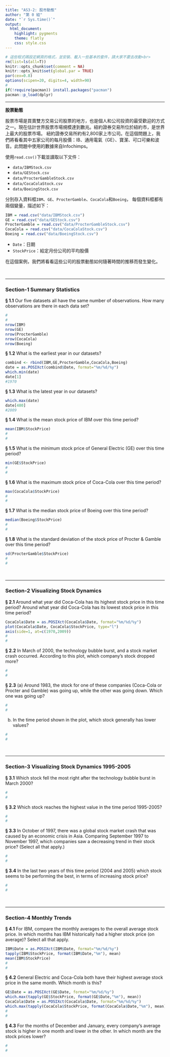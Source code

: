 ```yaml
---
title: "AS3-2: 股市動態"
author: "第 0 組"
date: "`r Sys.time()`"
output:
  html_document:
    highlight: pygments
    theme: flatly
    css: style.css
---
```


```r
# 這些程式碼設定網頁的格式，並安裝、載入一些基本的套件，請大家不要去改動<br>
rm(list=ls(all=T))
knitr::opts_chunk$set(comment = NA)
knitr::opts_knit$set(global.par = TRUE)
par(cex=0.8)
options(scipen=20, digits=4, width=90)
#
if(!require(pacman)) install.packages("pacman")
pacman::p_load(dplyr)
```
<hr>

**股票動態**

股票市場是買賣雙方交易公司股票的地方，也是個人和公司投資的最受歡迎的方式之一。現在估計世界股票市場規模達到數兆。紐約證券交易所位於紐約市，是世界上最大的股票市場。 紐約證券交易所約有2,800家上市公司。在這個問題上，我們將看看其中五家公司的每月股價：IB、通用電氣（GE）、寶潔、可口可樂和波音。此問題中使用的數據來自Infochimps。

使用`read.csv()`下載並讀取以下文件：

+ `data/IBMStock.csv`
+ `data/GEStock.csv`
+ `data/ProcterGambleStock.csv`
+ `data/CocaColaStock.csv`
+ `data/BoeingStock.csv` 

分別存入資料框`IBM`、`GE`、`ProcterGamble`、`CocaCola`和`Boeing`，
每個資料框都有兩個變量，描述如下：
```r
IBM = read.csv("data/IBMStock.csv")
GE = read.csv("data/GEStock.csv")
ProcterGamble = read.csv("data/ProcterGambleStock.csv")
CocaCola = read.csv("data/CocaColaStock.csv")
Boeing = read.csv("data/BoeingStock.csv")
```

+ `Date`：日期
+ `StockPrice`：給定月份公司的平均股價

在這個案例，我們將看看這些公司的股票動態如何隨著時間的推移而發生變化。

<br><hr>

###  Section-1 Summary Statistics

__§ 1.1__ Our five datasets all have the same number of observations. How many observations are there in each data set?
```r
#
#
nrow(IBM)
nrow(GE)
nrow(ProcterGamble)
nrow(CocaCola)
nrow(Boeing)
```


__§ 1.2__ What is the earliest year in our datasets?
```r
combind <- rbind(IBM,GE,ProcterGamble,CocaCola,Boeing)
date = as.POSIXct(combind$Date, format="%m/%d/%y")
which.min(date)
date[1]
#1970
```

__§ 1.3__ What is the latest year in our datasets?
```r
which.max(date)
date[480]
#2009
```

__§ 1.4__ What is the mean stock price of IBM over this time period?
```r
mean(IBM$StockPrice)
#
#
```

__§ 1.5__ What is the minimum stock price of General Electric (GE) over this time period?
```r
min(GE$StockPrice)
#
#
```

__§ 1.6__ What is the maximum stock price of Coca-Cola over this time period?
```r
max(CocaCola$StockPrice)
#
#
```

__§ 1.7__ What is the median stock price of Boeing over this time period?
```r
median(Boeing$StockPrice)
#
#
```

__§ 1.8__ What is the standard deviation of the stock price of Procter & Gamble over this time period?
```r
sd(ProcterGamble$StockPrice)
#
#
```

<br><hr>

###  Section-2 Visualizing Stock Dynamics

__§ 2.1__ Around what year did Coca-Cola has its highest stock price in this time period? Around what year did Coca-Cola has its lowest stock price in this time period?
```r
CocaCola$Date = as.POSIXct(CocaCola$Date, format="%m/%d/%y")
plot(CocaCola$Date, CocaCola$StockPrice, type="l")
axis(side=1, at=c(1970,2009))
#
#
```


__§ 2.2__ In March of 2000, the technology bubble burst, and a stock market crash occurred. According to this plot, which company's stock dropped more?
```r
#
#
```

__§ 2.3__ (a) Around 1983, the stock for one of these companies (Coca-Cola or Procter and Gamble) was going up, while the other was going down. Which one was going up? 
```r
#
#
```

(b) In the time period shown in the plot, which stock generally has lower values?
```r
#
#
```


<br><hr>

###  Section-3 Visualizing Stock Dynamics 1995-2005

__§ 3.1__ Which stock fell the most right after the technology bubble burst in March 2000?
```r
#
#
```

__§ 3.2__ Which stock reaches the highest value in the time period 1995-2005?
```r
#
#
```

__§ 3.3__ In October of 1997, there was a global stock market crash that was caused by an economic crisis in Asia. Comparing September 1997 to November 1997, which companies saw a decreasing trend in their stock price? (Select all that apply.)
```r
#
#
```

__§ 3.4__ In the last two years of this time period (2004 and 2005) which stock seems to be performing the best, in terms of increasing stock price?
```r
#
#
```


<br><hr>


###  Section-4 Monthly Trends

__§ 4.1__ For IBM, compare the monthly averages to the overall average stock price. In which months has IBM historically had a higher stock price (on average)? Select all that apply.
```r
IBM$Date = as.POSIXct(IBM$Date, format="%m/%d/%y")
tapply(IBM$StockPrice, format(IBM$Date,"%m"), mean)
mean(IBM$StockPrice)
#
#
```

__§ 4.2__ General Electric and Coca-Cola both have their highest average stock price in the same month. Which month is this?
```r
GE$Date = as.POSIXct(GE$Date, format="%m/%d/%y")
which.max(tapply(GE$StockPrice, format(GE$Date,"%m"), mean))
CocaCola$Date = as.POSIXct(CocaCola$Date, format="%m/%d/%y")
which.max(tapply(CocaCola$StockPrice, format(CocaCola$Date,"%m"), mean))
#
#
```

__§ 4.3__ For the months of December and January, every company's average stock is higher in one month and lower in the other. In which month are the stock prices lower?
```r

#
#
```

<br><br><br>

